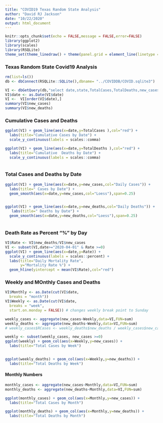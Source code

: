 ```yaml
---
title: "COVID19 Texas Random State Analysis"
author: "David RJ Jackson"
date: "10/22/2020"
output: html_document
---
```


```r
knitr::opts_chunk$set(echo = FALSE,message = FALSE,error=FALSE)
library(ggplot2)
library(scales)
library(RSQLite)
theme_set(theme_linedraw() + theme(panel.grid = element_line(linetype = 'dashed')))
```

### Texas Random State Covid19 Analysis

```r
rm(list=ls())
db <- dbConnect(RSQLite::SQLite(),dbname= "../COVIDDB/COVID.sqlite3")

VI <- dbGetQuery(db,"select date,state,TotalCases,TotalDeaths,new_cases,new_deaths from  STATESDAILY where state='Texas'")
VI$date <- as.Date(VI$date)
VI <-  VI[order(VI$date),]
summary(VI$new_cases)
summary(VI$new_deaths)
```


### Cumulative Cases and Deaths

```r
ggplot(VI) + geom_line(aes(x=date,y=TotalCases ),col="red") +
  labs(title="Cumulative Cases by Date") +
  scale_y_continuous(labels = scales::comma)

ggplot(VI) + geom_line(aes(x=date,y=TotalDeaths ),col="red") +
  labs(title="Cumulative  Deaths by Date") +
  scale_y_continuous(labels = scales::comma) 
  
```

### Total Cases and Deaths by Date

```r
ggplot(VI) + geom_line(aes(x=date,y=new_cases,col="Daily Cases")) +
  labs(title=" Cases by Date") +
  geom_smooth(aes(x=date,y=new_cases,col="Loess"),span=0.25) 
  

ggplot(VI) + geom_line(aes(x=date,y=new_deaths,col="Daily Deaths")) +
   labs(title=" Deaths by Date") +
  geom_smooth(aes(x=date,y=new_deaths,col="Loess"),span=0.25) 
  
```

### Death Rate as Percent "%" by Day

```r
VI$Rate <- VI$new_deaths/VI$new_cases
VI <- subset(VI,date>="2020-04-01" & Rate >=0)
ggplot(VI) + geom_line(aes(x=date,y=Rate)) +
  scale_y_continuous(labels = scales::percent) +
  labs(title="Daily Mortality Rate",
       y="Mortality Rate %") +
  geom_hline(yintercept = mean(VI$Rate),col="red") 
```

### Weekly and MOnthly Cases and Deaths

```r
VI$Monthly <- as.Date(cut(VI$date,
  breaks = "month"))
VI$Weekly <- as.Date(cut(VI$date,
  breaks = "week",
  start.on.monday = FALSE)) # changes weekly break point to Sunday

```

```r

weekly_cases <- aggregate(new_cases~Weekly,data=VI,FUN=sum)
weekly_deaths <- aggregate(new_deaths~Weekly,data=VI,FUN=sum)
# weekly_cases$RCases <- weekly_deaths$new_deaths / weekly_cases$new_cases *100
```
```r
weekly <- subset(weekly_cases, new_cases >=0)
ggplot(weekly) + geom_col(aes(x=Weekly,y=new_cases)) +
  labs(title="Total Cases by Week") 
  

ggplot(weekly_deaths) + geom_col(aes(x=Weekly,y=new_deaths)) +
  labs(title="Total Deaths by Week")
```

#### Monthly Numbers

```r
monthly_cases <- aggregate(new_cases~Monthly,data=VI,FUN=sum)
monthly_deaths <- aggregate(new_deaths~Monthly,data=VI,FUN=sum)

```
```r
ggplot(monthly_cases) + geom_col(aes(x=Monthly,y=new_cases)) +
  labs(title="Total Cases by Month")

ggplot(monthly_deaths) + geom_col(aes(x=Monthly,y=new_deaths)) +
  labs(title="Total Deaths by Month")
```